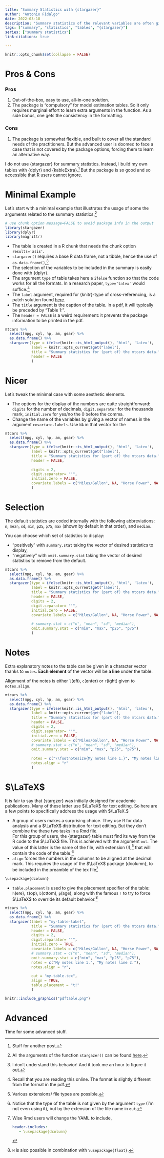 ```yaml
---
title: "Summary Statistics with {stargazer}"
author: "Antonio Fidalgo"
date: 2022-03-18
description: "Summary statistics of the relevant variables are often given in tables preceding the model estimation results. This post is about using {stargazer} for that purpose."
tags: ["summary", "statistics", "tables", "{stargazer}"]
series: ["summary statistics"]
link-citations: true

---
```


```r
knitr::opts_chunk$set(collapse = FALSE)
```




# Pros & Cons

### Pros {-}

1. Out-of-the-box, easy to use, all-in-one solution.
2. The package is "compulsory" for model estimation tables. So it only requires marginal effort to learn extra arguments in the function. As a side bonus, one gets the consistency in the formatting.

### Cons {-}

1. The package is somewhat flexible, and built to cover all the standard needs of the practitioners. But the advanced user is doomed to face a case that is not covered by the package options, forcing them to learn an alternative way.  



I do not use {stargazer} for summary statistics. Instead, I build my own tables with {dplyr} and {kableExtra}.[^post] But the package is so good and so accessible that R users cannot ignore.


# Minimal Example

Let's start with a minimal example that illustrates the usage of some the arguments related to the summary statistics.[^all]

```r
# use chunk option message=FALSE to avoid package info in the output
library(stargazer)  
library(dplyr)
library(magrittr)
```

- The table is created in a R chunk that needs the chunk option `results='asis'`.
- `stargazer()` requires a base R data frame, not a tibble, hence the use of `as.data.frame()`,^[I don't understand this behavior! And it took me an hour to figure it out.]
- The selection of the variables to be included in the summary is easily done with {dplyr}.
- The argument `type` of table takes here a `ifelse` function so that the code works for all  the formats. In a research paper, `type='latex'` would suffice.[^web] 
- The `label` argument, required for {knitr}-type of cross-referencing, is a patch solution found [here](https://github.com/rstudio/bookdown/issues/175#issuecomment-422100007).
- The `title` argument is the caption of the table. In a pdf, it will typically be preceded by "Table 1:".
- The `header = FALSE` is a weird requirement: it prevents the package information to be printed in the pdf.



```r
mtcars %>% 
  select(mpg, cyl, hp, am, gear) %>% 
  as.data.frame() %>%
  stargazer(type = ifelse(knitr::is_html_output(), 'html', 'latex'),
            label = knitr::opts_current$get("label"),
            title = "Summary statistics for (part of) the mtcars data.",
            header = FALSE
            )
```


# Nicer 

Let's tweak the minimal case with some aesthetic elements.

- The options for the display of the numbers are quite straightforward: `digits` for the number of decimals, `digit.separator` for the thousands mark, `initial.zero` for yes/no the 0 before the comma.
- Change the name of the variables by giving a vector of names in the argument `covariate.labels`. Use `NA` in that vector for the 

```r
mtcars %>%
  select(mpg, cyl, hp, am, gear) %>% 
  as.data.frame() %>%
  stargazer(type = ifelse(knitr::is_html_output(), 'html', 'latex'),
            label = knitr::opts_current$get("label"),
            title = "Summary statistics for (part of) the mtcars data.",
            header = FALSE,
            
            digits = 2,
            digit.separator= "'",
            initial.zero = FALSE,
            covariate.labels = c("Miles/Gallon", NA, "Horse Power", NA, "Gears")
            )
```


# Selection 

The default statistics are coded internally with the following abbreviations: `n`, `mean`, `sd`, `min`,  `p25`, `p75`, `max` (shown by default in that order), and `median`.

You can choose which set of statistics to display:

- "positively" with `summary.stat` taking the vector of desired statistics to display,
- "negatively" with `omit.summary.stat` taking the vector of desired statistics to remove from the default.




```r
mtcars %>%
  select(mpg, cyl, hp, am, gear) %>% 
  as.data.frame() %>%
  stargazer(type = ifelse(knitr::is_html_output(), 'html', 'latex'),
            label = knitr::opts_current$get("label"),
            title = "Summary statistics for (part of) the mtcars data.",
            header = FALSE,
            digits = 2,
            digit.separator= "'",
            initial.zero = FALSE,
            covariate.labels = c("Miles/Gallon", NA, "Horse Power", NA, "Gears"),
            
            # summary.stat = c("n", "mean", "sd", "median"),
            omit.summary.stat = c("min", "max", "p25", "p75")
            )
```



# Notes 

Extra explanatory notes to the table can be given in a character vector thanks to `notes`. **Each element** of the vector will be **a line** under the table.

Alignment of the notes is either `l`(eft), `c`(enter) or `r`(ight) given to `notes.align`.

```r
mtcars %>%
  select(mpg, cyl, hp, am, gear) %>% 
  as.data.frame() %>%
  stargazer(type = ifelse(knitr::is_html_output(), 'html', 'latex'),
            label = knitr::opts_current$get("label"),
            title = "Summary statistics for (part of) the mtcars data.",
            header = FALSE,
            digits = 2,
            digit.separator= "'",
            initial.zero = FALSE,
            covariate.labels = c("Miles/Gallon", NA, "Horse Power", NA, "Gears"),
            # summary.stat = c("n", "mean", "sd", "median"),
            omit.summary.stat = c("min", "max", "p25", "p75"),
            
            notes = c("\\footnotesize{My notes line 1.}", "My notes line 2."),
            notes.align = "r"
            )
```



# $\LaTeX$

It is fair to say that {stargzer} was initially designed for academic publications. Many of these latter use $\LaTeX$ for text editing. So here are a few points to specifically address the usage with $\LaTeX.$       

- A group of users makes a surprising choice. They use R for data analysis and a $\LaTeX$ distribution for text editing. But they don't combine the these two tasks in a Rmd file.    
For this group of users, the {stargazer} table must find its way from the R code to the $\LaTeX$ file. This is achieved with the argument `out`.  The value of this latter is the name of the file, with extension (!),[^extension] that will contain the code of the table.[^notype]  
- `align` forces the numbers in the columns to be aligned at the decimal mark. This requires the usage of the $\LaTeX$ package {dcolumn}, to be included in the preamble of the tex file[^rmd]

```markdown
\usepackage{dcolumn}
```
 

- `table.placement` is used to give the placement specifier of the table: `h`(ere), `t`(op), `b`(ottom), `p`(age), along with the famous `!` to try to force $\LaTeX$ to override its default behavior.[^H]



```r
mtcars %>% 
  select(mpg, cyl, hp, am, gear) %>% 
  as.data.frame() %>%
  stargazer(label = "my-table-label",
            title = "Summary statistics for (part of) the mtcars data.",
            header = FALSE,
            digits = 2,
            digit.separator= "'",
            initial.zero = TRUE, 
            covariate.labels = c("Miles/Gallon", NA, "Horse Power", NA, "Gears"),
            # summary.stat = c("n", "mean", "sd", "median"),
            omit.summary.stat = c("min", "max", "p25", "p75"),
            notes = c("My notes line 1.", "My notes line 2."),
            notes.align = "r",
            
            out = "my-table.tex",
            align = TRUE,
            table.placement = "t!"
            )
```


```r
knitr::include_graphics("pdftable.png")
```


# Advanced 

Time for some advanced stuff.







[^post]: Stuff for another post.
[^all]: All the arguments of the function `stargazer()` can be found [here](https://www.rdocumentation.org/packages/stargazer/versions/5.2.3/topics/stargazer).
[^web]: Recall that you are reading this online. The format is slightly different from the format in the pdf.
[^extension]: Various extensions/ file types are possible.
[^notype]: Notice that the type of the table is not given by the argument `type` (I'm not even using it), but by the extension of the file name in `out`. 
[^H]: `H` is also possible in combination with `\usepackage{float}`.
[^rmd]:
Wise Rmd users will change the YAML to include,
```yaml
header-includes:
   - \usepackage{dcolumn}
```  

